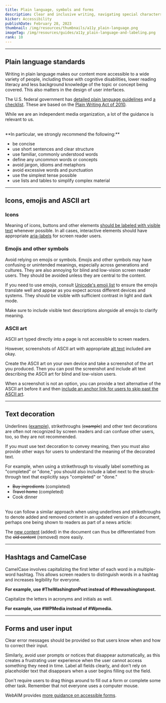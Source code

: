 ```yaml
---
title: Plain language, symbols and forms
description: Clear and inclusive writing, navigating special characters
kicker: Accessibility
publishDate: February 28, 2023
thumbnail: /img/resources/thumbnails/a11y_plain-language.png
imageTag: /img/resources/guides/a11y_plain-language-and-labeling.png
rank: 10
---
```


---

## Plain language standards

Writing in plain language makes our content more accessible to a wide variety of people, including those with cognitive disabilities, lower reading literacy and less background knowledge of the topic or concept being covered. This also matters in the design of user interfaces.

The U.S. federal government has [detailed plain language guidelines](https://www.plainlanguage.gov/guidelines/) and [a checklist](https://www.plainlanguage.gov/resources/checklists/checklist/). These are based on the [Plain Writing Act of 2010](https://www.govinfo.gov/app/details/PLAW-111publ274).

While we are an independent media organization, a lot of the guidance is relevant to us.

<br />
**In particular, we strongly recommend the following:**

- be concise
- use short sentences and clear structure
- use familiar, commonly understood words
- define any uncommon words or concepts
- avoid jargon, idioms and metaphors
- avoid excessive words and punctuation
- use the simplest tense possible
- use lists and tables to simplify complex material

---

## Icons, emojis and ASCII art

### Icons

Meaning of icons, buttons and other elements [should be labeled with visible text](https://uxdesign.cc/label-your-icons-e2bd57366d37) whenever possible. In all cases, interactive elements should have appropriate [aria-labels](/resources/accessibility/semantic-html#Labeling%20interactive%20elements) for screen reader users.

### Emojis and other symbols

Avoid relying on emojis or symbols. Emojis and other symbols may have confusing or unintended meanings, especially across generations and cultures. They are also annoying for blind and low-vision screen reader users. They should be avoided unless they are central to the content.

If you need to use emojis, consult [Unicode's emoji list](https://unicode.org/emoji/charts-13.0/full-emoji-list.html) to ensure the emojis translate well and appear as you expect across different devices and systems. They should be visible with sufficient contrast in light and dark mode.

Make sure to include visible text descriptions alongside all emojis to clarify meaning.

### ASCII art

ASCII art typed directly into a page is not accessible to screen readers.

However, screenshots of ASCII art with appropriate [alt text](/resources/accessibility/alt-text) included are okay.

Create the ASCII art on your own device and take a screenshot of the art you produced. Then you can post the screenshot and include alt text describing the ASCII art for blind and low-vision users.

When a screenshot is not an option, you can provide a text alternative of the ASCII art before it and then [include an anchor link for users to skip past the ASCII art](https://www.w3.org/TR/WCAG20-TECHS/H86.html).

---

## Text decoration

Underlines (<u>example</u>), strikethroughs (~~example~~) and other text decorations are often not recognized by screen readers and can confuse other users, too, so they are not recommended.

If you must use text decoration to convey meaning, then you must also provide other ways for users to understand the meaning of the decorated text.

For example, when using a strikethrough to visually label something as "completed" or "done," you should also include a label next to the struck-through text that explicitly says "completed" or "done."

- ~~Buy ingredients~~ (completed)
- ~~Travel home~~ (completed)
- Cook dinner

<br />
You can follow a similar approach when using underlines and strikethroughs to denote
added and removed content in an updated version of a document, perhaps one being
shown to readers as part of a news article:

The <u>new content</u> (added) in the document can thus be differentiated from the ~~old content~~ (removed) more easily.

---

## Hashtags and CamelCase

CamelCase involves capitalizing the first letter of each word in a multiple-word hashtag. This allows screen readers to distinguish words in a hashtag and increases legibility for everyone.

**For example, use #TheWashingtonPost instead of #thewashingtonpost.**

Capitalize the letters in acronyms and initials as well.

**For example, use #WPMedia instead of #Wpmedia.**

---

## Forms and user input

Clear error messages should be provided so that users know when and how to correct their input.

Similarly, avoid user prompts or notices that disappear automatically, as this creates a frustrating user experience when the user cannot access something they need in time. Label all fields clearly, and don't rely on placeholder text that disappears when a user begins filling out the field.

Don't require users to drag things around to fill out a form or complete some other task. Remember that not everyone uses a computer mouse.

WebAIM provides [more guidance on accessible forms](https://webaim.org/techniques/forms/#:~:text=Accessible%20forms%20are%20easy%20to,must%20be%20intuitive%20and%20descriptive.).
